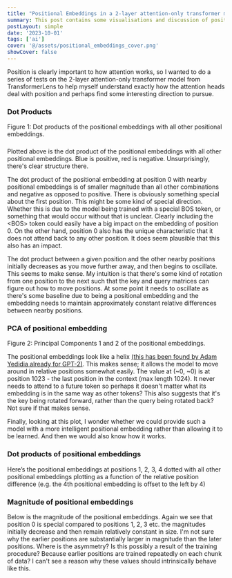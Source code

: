 ```yaml
---
title: "Positional Embeddings in a 2-layer attention-only transformer model"
summary: This post contains some visualisations and discussion of positional embeddings. The position embeddings in a 2-layer attention-only transformer model arrange themselves into a helical structure. This presumably allows the model to generate QK matrices to move a few positions in relative terms with a similar transformation for all positions. The positional embeddings at positions 0 and 1023 have special properties.
postLayout: simple
date: '2023-10-01'
tags: ['ai']
cover: '@/assets/positional_embeddings_cover.png'
showCover: false
---
```




Position is clearly important to how attention works, so I wanted to do a series of tests on the 2-layer attention-only transformer model from TransformerLens to help myself understand exactly how the attention heads deal with position and perhaps find some interesting direction to pursue.





### Dot Products

<Plot dataPath="/toy_transformer_experiments/pos_embeddings_1024.json" height={500} width="95%">
Figure 1: Dot products of the positional embeddings with all other positional embeddings.
</Plot>


### 

Plotted above is the dot product of the positional embeddings with all other positional embeddings. Blue is positive, red is negative. Unsurprisingly, there's clear structure there. 

The dot product of the positional embedding at position 0 with nearby positional embeddings is of smaller magnitude than all other combinations and negative as opposed to positive. There is obviously something special about the first position. This might be some kind of special direction. Whether this is due to the model being trained with a special BOS token, or something that would occur without that is unclear. Clearly including the \<BOS\> token could easily have a big impact on the embedding of position 0. On the other hand, position 0 also has the unique characteristic that it does not attend back to any other position. It does seem plausible that this also has an impact.

The dot product between a given position and the other nearby positions initially decreases as you move further away, and then begins to oscillate. This seems to make sense. My intuition is that there's some kind of rotation from one position to the next such that the key and query matrices can figure out how to move positions. At some point it needs to oscillate as there's some baseline due to being a positional embedding and the embedding needs to maintain approximately constant relative differences between nearby positions.



### PCA of positional embedding

<Plot dataPath="/toy_transformer_experiments/pca_pos_embeddings.json" height={500} width="95%">
Figure 2: Principal Components 1 and 2 of the positional embeddings.
</Plot>


The positional embeddings look like a helix [(this has been found by Adam Yedidia already for GPT-2)](https://www.lesswrong.com/posts/qvWP3aBDBaqXvPNhS/gpt-2-s-positional-embedding-matrix-is-a-helix). This makes sense; it allows the model to move around in relative positions somewhat easily. The value at (~0, ~0) is at position 1023 - the last position in the context (max length 1024). It never needs to attend to a future token so perhaps it doesn't matter what its embedding is in the same way as other tokens? This also suggests that it's the key being rotated forward, rather than the query being rotated back? Not sure if that makes sense.

Finally, looking at this plot, I wonder whether we could provide such a model with a more intelligent positional embedding rather than allowing it to be learned. And then we would also know how it works.


### Dot products of positional embeddings

Here’s the positional embeddings at positions 1, 2, 3, 4 dotted with all other positional embeddings plotting as a function of the relative position difference (e.g. the 4th positional embedding is offset to the left by 4)




<Plot dataPath="/toy_transformer_experiments/pos_embed_01234_dp.json" height={500} width="95%">
</Plot>


<Plot dataPath="/toy_transformer_experiments/pos_embed_100_dp.json" height={500} width="95%">
</Plot>



### Magnitude of positional embeddings



Below is the magnitude of the positional embeddings. Again we see that position 0 is special compared to positions 1, 2, 3 etc. the magnitudes initially decrease and then remain relatively constant in size. I'm not sure why the earlier positions are substantially larger in magnitude than the later positions. Where is the asymmetry? Is this possibly a result of the training procedure? Because earlier positions are trained repeatedly on each chunk of data? I can't see a reason why these values should intrinsically behave like this. 


<Plot dataPath="/toy_transformer_experiments/pos_embed_magnitudes.json" height={500} width="95%">
</Plot>